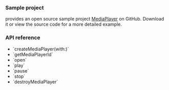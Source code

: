 <PlatformWrapper platform="ios">

### Sample project

<Vg k="COMPANY"/> provides an open source sample project [MediaPlayer](https://github.com/AgoraIO/API-Examples/blob/4.2.2/Android/APIExample/app/src/main/java/io/agora/api/example/examples/advanced/MediaPlayer.java) on GitHub. Download it or view the source code for a more detailed example.

### API reference

- <Link to="{{Global.API_REF_IOS_ROOT_RTC_KIT}}/agorartcenginekit/createmediaplayer(with:)">`createMediaPlayer(with:)`</Link>
- <Link to="{{Global.API_REF_IOS_ROOT_RTC_KIT}}/agorartcmediaplayerprotocol/getmediaplayerid()">`getMediaPlayerId`</Link>
- <Link to="{{Global.API_REF_IOS_ROOT_RTC_KIT}}/agorartcmediaplayerprotocol/open(_:startpos:)">`open`</Link>
- <Link to="{{Global.API_REF_IOS_ROOT_RTC_KIT}}/agorartcmediaplayerprotocol/play()">`play`</Link>
- <Link to="{{Global.API_REF_IOS_ROOT_RTC_KIT}}/agorartcmediaplayerprotocol/pause()">`pause`</Link>
- <Link to="{{Global.API_REF_IOS_ROOT_RTC_KIT}}/agorartcmediaplayerprotocol/stop()">`stop`</Link>
- <Link to="{{Global.API_REF_IOS_ROOT_RTC_KIT}}/agorartcenginekit/destroymediaplayer(_:)">`destroyMediaPlayer`</Link>

</PlatformWrapper>